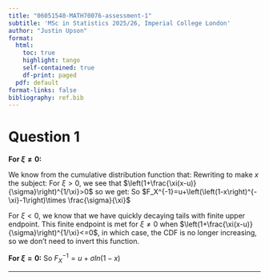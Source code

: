 ```yaml
---
title: "06051540-MATH70076-assessment-1"
subtitle: 'MSc in Statistics 2025/26, Imperial College London'
author: "Justin Upson"
format:
  html:
    toc: true
    highlight: tango
    self-contained: true
    df-print: paged
  pdf: default
format-links: false
bibliography: ref.bib 
---
```


# Question 1

**For $\xi \neq 0$:** 

We know from the cumulative distribution function that:
\begin{equation}
  F(x;\sigma,\xi,u) = 1-\left(1+\frac{\xi(x-u)}{\sigma}\right)_+^{-1/\xi}
\end{equation}
Rewriting to make $x$ the subject:
\begin{align}
\left(1+\frac{\xi(x-u)}{\sigma}\right)_+^{-1/\xi}&=(1-F) \\
1&=(1-F)\left(1+\frac{\xi(x-u)}{\sigma}\right)_+^{1/\xi} \\
(1-F)^{-1}&=\left(1+\frac{\xi(x-u)}{\sigma}\right)_+^{1/\xi} \\
\end{align}
For $\xi > 0$, we see that $\left(1+\frac{\xi(x-u)}{\sigma}\right)^{1/\xi}>0$ so we get:
\begin{align}
(1-F)^{-\xi}&=1+\frac{\xi(x-u)}{\sigma} \\
(1-F)^{-\xi}-1&=\frac{\xi(x-u)}{\sigma} \\
\left(\left(1-F\right)^{-\xi}-1\right)\times \frac{\sigma}{\xi} &= x-u\\
u+\left(\left(1-F\right)^{-\xi}-1\right)\times \frac{\sigma}{\xi} &= x\\
\end{align}
So $F_X^{-1}=u+\left(\left(1-x\right)^{-\xi}-1\right)\times \frac{\sigma}{\xi}$

For $\xi < 0$, we know that we have quickly decaying tails with finite upper endpoint. This finite endpoint is met for $\xi \neq 0$ when $\left(1+\frac{\xi(x-u)}{\sigma}\right)^{1/\xi}<=0$, in which case, the CDF is no longer increasing, so we don't need to invert this function.

**For $\xi = 0$:**
\begin{align}
F&=1-exp\left(-\frac{x-u}{\sigma}\right) \\
exp\left(-\frac{x-u}{\sigma}\right)&=1-F \\
-\frac{x-u}{\sigma}&=ln(1-F) \\
-x+u&=\sigma ln(1-F) \\
u+\sigma ln(1-F) &= x \\
\end{align}
So $F_X^{-1}=u+\sigma ln(1-x)$

---
